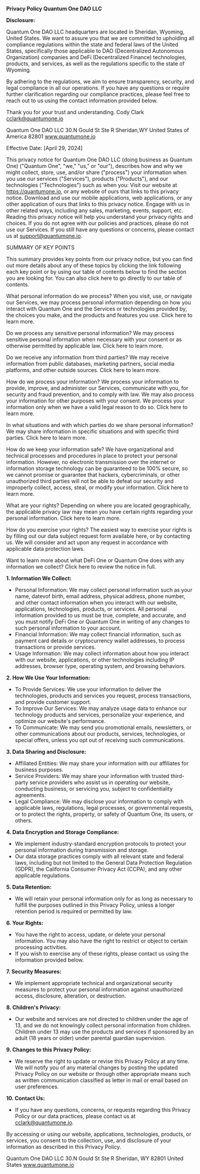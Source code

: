 
**Privacy Policy Quantum One DAO LLC**

**Disclosure:**

Quantum One DAO LLC headquarters are located in Sheridan, Wyoming, United States. We want to assure you that we are committed to upholding all compliance regulations within the state and federal laws of the United States, specifically those applicable to DAO (Decentralized Autonomous Organization) companies and DeFi (Decentralized Finance) technologies, products, and services, as well as the regulations specific to the state of Wyoming.

By adhering to the regulations, we aim to ensure transparency, security, and legal compliance in all our operations. If you have any questions or require further clarification regarding our compliance practices, please feel free to reach out to us using the contact information provided below.

Thank you for your trust and understanding.
Cody Clark
cclark@quantumone.io

Quantum One DAO LLC
30.N Gould St
Ste R
Sheridan,WY 
United States of America 82801
www.quantumone.io

Effective Date: [April 29, 2024]

This privacy notice for Quantum One DAO LLC (doing business as Quantum One) ("Quantum One", "we," "us," or "our"), describes how and why we might collect, store, use, and/or share ("process") your information when you use our services ("Services"), products ("Products"), and our technologies ("Technologies") such as when you:
Visit our website at https://quantumone.io, or any website of ours that links to this privacy notice.
Download and use our mobile applications, web applications, or any other application of ours that links to this privacy notice.
Engage with us in other related ways, including any sales, marketing, events, support, etc. Reading this privacy notice will help you understand your privacy rights and choices. If you do not agree with our policies and practices, please do not use our Services. If you still have any questions or concerns, please contact us at support@quantumone.io.

SUMMARY OF KEY POINTS

This summary provides key points from our privacy notice, but you can find out more details about any of these topics by clicking the link following each key point or by using our table of contents below to find the section you are looking for. You can also click here to go directly to our table of contents.

What personal information do we process? When you visit, use, or navigate our Services, we may process personal information depending on how you interact with Quantum One and the Services or technologies provided by, the choices you make, and the products and features you use. Click here to learn more.

Do we process any sensitive personal information? We may process sensitive personal information when necessary with your consent or as otherwise permitted by applicable law. Click here to learn more.

Do we receive any information from third parties? We may receive information from public databases, marketing partners, social media platforms, and other outside sources. Click here to learn more.

How do we process your information? We process your information to provide, improve, and administer our Services, communicate with you, for security and fraud prevention, and to comply with law. We may also process your information for other purposes with your consent. We process your information only when we have a valid legal reason to do so. Click here to learn more.

In what situations and with which parties do we share personal information? We may share information in specific situations and with specific third parties. Click here to learn more.

How do we keep your information safe? We have organizational and technical processes and procedures in place to protect your personal information. However, no electronic transmission over the internet or information storage technology can be guaranteed to be 100% secure, so we cannot promise or guarantee that hackers, cybercriminals, or other unauthorized third parties will not be able to defeat our security and improperly collect, access, steal, or modify your information. Click here to learn more.

What are your rights? Depending on where you are located geographically, the applicable privacy law may mean you have certain rights regarding your personal information. Click here to learn more.

How do you exercise your rights? The easiest way to exercise your rights is by filling out our data subject request form available here, or by contacting us. We will consider and act upon any request in accordance with applicable data protection laws.

Want to learn more about what DeFi One or Quantum One does with any information we collect? Click here to review the notice in full.

**1. Information We Collect:**
- Personal Information: We may collect personal information such as your name, datevof birth, email address, physical address, phone number, and other contact information when you interact with our website, applications, technologies, products, or services. All personal information provided to us must be true, complete, and accurate, and you must notify DeFi One or Quantum One in writing of any changes to such personal information to your account.
- Financial Information: We may collect financial information, such as payment card details or cryptocurrency wallet addresses, to process transactions or provide services.
- Usage Information: We may collect information about how you interact with our website, applications, or other technologies including IP addresses, browser type, operating system, and browsing behaviors.

**2. How We Use Your Information:**
- To Provide Services: We use your information to deliver the technologies, products and services you request, process transactions, and provide customer support.
- To Improve Our Services: We may analyze usage data to enhance our technology products and services, personalize your experience, and optimize our website's performance.
- To Communicate: We may send you promotional emails, newsletters, or other communications about our products, services, technologies, or special offers, unless you opt out of receiving such communications.

**3. Data Sharing and Disclosure:**
- Affiliated Entities: We may share your information with our affiliates for business purposes.
- Service Providers: We may share your information with trusted third-party service providers who assist us in operating our website, conducting business, or servicing you, subject to confidentiality agreements.
- Legal Compliance: We may disclose your information to comply with applicable laws, regulations, legal processes, or governmental requests, or to protect the rights, property, or safety of Quantum One, its users, or others.

**4. Data Encryption and Storage Compliance:**
- We implement industry-standard encryption protocols to protect your personal information during transmission and storage.
- Our data storage practices comply with all relevant state and federal laws, including but not limited to the General Data Protection Regulation (GDPR), the California Consumer Privacy Act (CCPA), and any other applicable regulations.

**5. Data Retention:**
- We will retain your personal information only for as long as necessary to fulfill the purposes outlined in this Privacy Policy, unless a longer retention period is required or permitted by law.

**6. Your Rights:**
- You have the right to access, update, or delete your personal information. You may also have the right to restrict or object to certain processing activities.
- If you wish to exercise any of these rights, please contact us using the information provided below.

**7. Security Measures:**
- We implement appropriate technical and organizational security measures to protect your personal information against unauthorized access, disclosure, alteration, or destruction.

**8. Children's Privacy:**
- Our website and services are not directed to children under the age of 13, and we do not knowingly collect personal information from children. Children under 13 may use the products and services if sponsored by an adult (18 years or older) under parental guardian supervision. 

**9. Changes to this Privacy Policy:**
- We reserve the right to update or revise this Privacy Policy at any time. We will notify you of any material changes by posting the updated Privacy Policy on our website or through other appropriate means such as written communication classified as letter in mail or email based on user preferences.

**10. Contact Us:**
- If you have any questions, concerns, or requests regarding this Privacy Policy or our data practices, please contact us at cclark@quantumone.io.

By accessing or using our website, applications, technologies, products, or services, you consent to the collection, use, and disclosure of your information as described in this Privacy Policy.


Quantum One DAO LLC
30.N Gould St
Ste R
Sheridan, WY 82801
United States
www.quantumone.io

